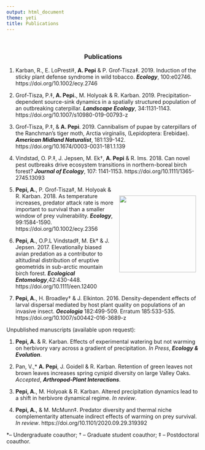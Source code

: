 ```yaml
---
output: html_document
theme: yeti
title: Publications
---
```


<br>
  <center>
  ### Publications
  </center>
  
  
1. Karban, R., E. LoPresti‡, **A. Pepi** & P. Grof-Tisza‡. 2019. Induction of the  sticky plant defense syndrome in wild tobacco. __*Ecology*__, 100:e02746. https://doi.org/10.1002/ecy.2746

2. Grof-Tisza, P.‡, **A. Pepi.**, M. Holyoak & R. Karban. 2019. Precipitation-dependent source-sink dynamics in a spatially structured population of an outbreaking caterpillar. __*Landscape Ecology*__, 34:1131-1143. https://doi.org/10.1007/s10980-019-00793-z

3. Grof-Tisza, P.‡, & **A. Pepi**. 2019. Cannibalism of pupae by caterpillars of the Ranchman’s tiger moth, Arctia virginalis, (Lepidoptera: Erebidae). __*American Midland Naturalist*__, 181:139-142. https://doi.org/10.1674/0003-0031-181.1.139

4. Vindstad, O. P.‡, J. Jepsen, M. Ek†, **A. Pepi** & R. Ims. 2018. Can novel pest outbreaks drive ecosystem transitions in northern-boreal birch forest? __*Journal of Ecology*__, 107: 1141-1153. https://doi.org/10.1111/1365-2745.13093

<div style= "float:right;position: relative; top: 0px;padding:10px;">
![](pics/ecology_cover.png){width=200px}
</div>

5. **Pepi, A.**, P. Grof-Tisza‡, M. Holyoak & R. Karban. 2018. As temperature increases, predator attack rate is more important to survival than a smaller window of prey vulnerability. __*Ecology*__, 99:1584-1590. https://doi.org/10.1002/ecy.2356

6. **Pepi, A.**, O.P.L Vindstad‡, M. Ek† & J. Jepsen. 2017. Elevationally biased avian predation as a contributor to altitudinal distribution of eruptive geometrids in sub-arctic mountain birch forest. __*Ecological Entomology*__,42:430-448. https://doi.org/10.1111/een.12400

7. **Pepi, A.**, H. Broadley† & J. Elkinton. 2016. Density-dependent effects of larval dispersal mediated by host plant quality on populations of an invasive insect. __*Oecologia*__ 182:499-509. Erratum 185:533-535. https://doi.org/10.1007/s00442-016-3689-z

Unpublished manuscripts (available upon request):

1. **Pepi, A.** & R. Karban. Effects of experimental watering but not warming on herbivory vary across a gradient of precipitation. *In Press*, __*Ecology & Evolution*__.

2. Pan, V.,* **A. Pepi**, J. Goidell & R. Karban. Retention of green leaves not brown leaves increases spring cynipid diversity on large Valley Oaks. *Accepted*, __*Arthropod-Plant Interactions*__.

3. **Pepi, A.**, M. Holyoak & R. Karban. Altered precipitation dynamics lead to a shift in herbivore dynamical regime. *In review*.

4. **Pepi, A.**, & M. McMunn‡. Predator diversity and thermal niche complementarity attenuate indirect effects of warming on prey survival. *In review*. https://doi.org/10.1101/2020.09.29.319392


*– Undergraduate coauthor; † – Graduate student coauthor; ‡ – Postdoctoral coauthor.



